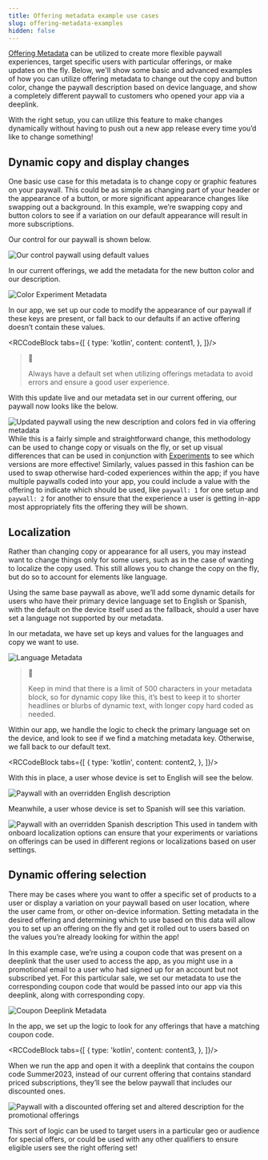 ```yaml
---
title: Offering metadata example use cases
slug: offering-metadata-examples
hidden: false
---
```

[Offering Metadata](doc:offering-metadata) can be utilized to create more flexible paywall experiences, target specific users with particular offerings, or make updates on the fly.  Below, we'll show some basic and advanced examples of how you can utilize offering metadata to change out the copy and button color, change the paywall description based on device language, and show a completely different paywall to customers who opened your app via a deeplink.

With the right setup, you can utilize this feature to make changes dynamically without having to push out a new app release every time you’d like to change something!

## Dynamic copy and display changes

One basic use case for this metadata is to change copy or graphic features on your paywall. This could be as simple as changing part of your header or the appearance of a button, or more significant appearance changes like swapping out a background. In this example, we’re swapping copy and button colors to see if a variation on our default appearance will result in more subscriptions.

Our control for our paywall is shown below.

![Our control paywall using default values](https://files.readme.io/05b8dd7-Color_Control.png)

In our current offerings, we add the metadata for the new button color and our description.

![Color Experiment Metadata](https://github.com/RevenueCat/revenuecat-docs/assets/140117673/33a060e5-9668-4329-839c-ffa43eec645c)

In our app, we set up our code to modify the appearance of our paywall if these keys are present, or fall back to our defaults if an active offering doesn’t contain these values.



<RCCodeBlock tabs={[
    {
        type: 'kotlin',
        content: content1,
    },
]}/>

> 📘 
> 
> Always have a default set when utilizing offerings metadata to avoid errors and ensure a good user experience.

With this update live and our metadata set in our current offering, our paywall now looks like the below.

![Updated paywall using the new description and colors fed in via offering metadata](https://files.readme.io/86b4c8c-Color_Experiment.png)
While this is a fairly simple and straightforward change, this methodology can be used to change copy or visuals on the fly, or set up visual differences that can be used in conjunction with [Experiments](doc:experiments-v1) to see which versions are more effective! Similarly, values passed in this fashion can be used to swap otherwise hard-coded experiences within the app; if you have multiple paywalls coded into your app, you could include a value with the offering to indicate which should be used, like `paywall: 1` for one setup and `paywall: 2` for another to ensure that the experience a user is getting in-app most appropriately fits the offering they will be shown.

## Localization

Rather than changing copy or appearance for all users, you may instead want to change things only for some users, such as in the case of wanting to localize the copy used. This still allows you to change the copy on the fly, but do so to account for elements like language.

Using the same base paywall as above, we’ll add some dynamic details for users who have their primary device language set to English or Spanish, with the default on the device itself used as the fallback, should a user have set a language not supported by our metadata.

In our metadata, we have set up keys and values for the languages and copy we want to use.

![Language Metadata](https://github.com/RevenueCat/revenuecat-docs/assets/140117673/6012253b-023d-4702-bc4f-76e1060054b5)

> 📘 
> 
> Keep in mind that there is a limit of 500 characters in your metadata block, so for dynamic copy like this, it’s best to keep it to shorter headlines or blurbs of dynamic text, with longer copy hard coded as needed.

Within our app, we handle the logic to check the primary language set on the device, and look to see if we find a matching metadata key. Otherwise, we fall back to our default text.


<RCCodeBlock tabs={[
    {
        type: 'kotlin',
        content: content2,
    },
]}/>

With this in place, a user whose device is set to English will see the below.

![Paywall with an overridden English description](https://files.readme.io/2ae2213-Language_English.png)

Meanwhile, a user whose device is set to Spanish will see this variation.

![Paywall with an overridden Spanish description](https://files.readme.io/2f92b3f-Language_Spanish.png)
This used in tandem with onboard localization options can ensure that your experiments or variations on offerings can be used in different regions or localizations based on user settings.

## Dynamic offering selection

There may be cases where you want to offer a specific set of products to a user or display a variation on your paywall based on user location, where the user came from, or other on-device information. Setting metadata in the desired offering and determining which to use based on this data will allow you to set up an offering on the fly and get it rolled out to users based on the values you’re already looking for within the app!

In this example case, we’re using a coupon code that was present on a deeplink that the user used to access the app, as you might use in a promotional email to a user who had signed up for an account but not subscribed yet. For this particular sale, we set our metadata to use the corresponding coupon code that would be passed into our app via this deeplink, along with corresponding copy.

![Coupon Deeplink Metadata](https://github.com/RevenueCat/revenuecat-docs/assets/140117673/33f6d6b1-9813-4819-9a34-df284a88eb9d)

In the app, we set up the logic to look for any offerings that have a matching coupon code.


<RCCodeBlock tabs={[
    {
        type: 'kotlin',
        content: content3,
    },
]}/>

When we run the app and open it with a deeplink that contains the coupon code Summer2023, instead of our current offering that contains standard priced subscriptions, they’ll see the below paywall that includes our discounted ones.

![Paywall with a discounted offering set and altered description for the promotional offerings](https://files.readme.io/007f9fe-With_Coupon.png)

This sort of logic can be used to target users in a particular geo or audience for special offers, or could be used with any other qualifiers to ensure eligible users see the right offering set!
